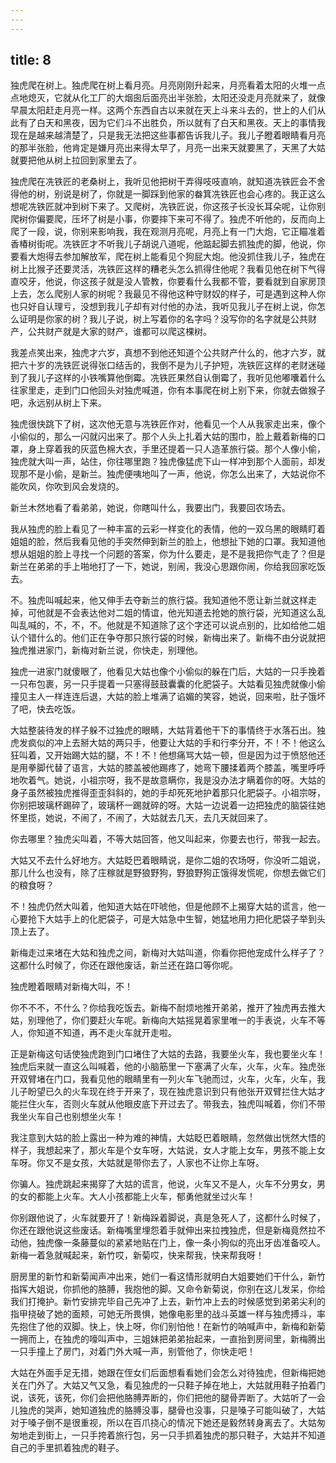 ```yaml
---
---
---
```

title: 8
---




独虎爬在树上。独虎爬在树上看月亮。月亮刚刚升起来，月亮看着太阳的火堆一点点地熄灭，它就从化工厂的大烟囱后面亮出半张脸，太阳还没走月亮就来了，就像早晨太阳赶走月亮一样。这两个东西自古以来就在天上斗来斗去的，世上的人们从此有了白天和黑夜，因为它们斗不出胜负，所以就有了白天和黑夜。天上的事情我现在是越来越清楚了，只是我无法把这些事都告诉我儿子。我儿子瞪着眼睛看月亮的那半张脸，他肯定是嫌月亮出来得太早了，月亮一出来天就要黑了，天黑了大姑就要把他从树上拉回到家里去了。

独虎爬在冼铁匠的老桑树上，我听见他把树干弄得吱吱直响，就知道冼铁匠会不舍得他的树，别说是树了，你就是一脚踩到他家的畚箕冼铁匠也会心疼的。我正这么想呢冼铁匠就冲到树下来了。又爬树，冼铁匠说，你这孩子长没长耳朵呢，让你别爬树你偏要爬，压坏了树是小事，你要摔下来可不得了。独虎不听他的，反而向上爬了一段，说，你别来影响我，我在观测月亮呢，月亮上有一门大炮，它正瞄准着香椿树街呢。冼铁匠才不听我儿子胡说八道呢，他踮起脚去抓独虎的脚，他说，你要看大炮得去参加解放军，爬在树上能看见个狗屁大炮。他没抓住我儿子，独虎在树上比猴子还要灵活，冼铁匠这样的糟老头怎么抓得住他呢？我看见他在树下气得直咬牙，他说，你这孩子就是没人管教，你要看什么我都不管，要看就到自家房顶上去，怎么爬别人家的树呢？我最见不得他这种守财奴的样子，可是遇到这种人你也只好自认理亏，没想到我儿子却有对付他的办法，我听见我儿子在树上说，你怎么证明是你家的树？我儿子说，树上写着你的名字吗？没写你的名字就是公共财产，公共财产就是大家的财产，谁都可以爬这棵树。

我差点笑出来，独虎才六岁，真想不到他还知道个公共财产什么的，他才六岁，就把六十岁的冼铁匠说得张口结舌的，我倒不是为儿子护短，冼铁匠这样的老财迷碰到了我儿子这样的小铁嘴算他倒霉。冼铁匠果然自认倒霉了，我听见他嘟囔着什么往家里走，走到门口他回头对独虎喊道，你有本事爬在树上别下来，你就去做猴子吧，永远别从树上下来。

独虎很快跳下了树，这次他无意与冼铁匠作对，他看见一个人从我家走出来，像个小偷似的，那么一闪就闪出来了。那个人头上扎着大姑的围巾，脸上戴着新梅的口罩，身上穿着我的灰蓝色棉大衣，手里还提着一只人造革旅行袋。那个人像小偷，独虎就大叫一声，站住，你往哪里跑？独虎像猛虎下山一样冲到那个人面前，却发现那不是小偷，是新兰。独虎便咦地叫了一声，他说，你怎么出来了，大姑说你不能吹风，你吹到风会发烧的。

新兰木然地看了看弟弟，她说，你瞎叫什么，我要出门，我要回农场去。

我从独虎的脸上看见了一种丰富的云彩一样变化的表情，他的一双乌黑的眼睛盯着姐姐的脸，然后我看见他的手突然伸到新兰的脸上，他想扯下她的口罩。我知道他想从姐姐的脸上寻找一个问题的答案，你为什么要走，是不是我把你气走了？但是新兰在弟弟的手上啪地打了一下，她说，别闹，我没心思跟你闹，你给我回家吃饭去。

不。独虎叫喊起来，他又伸手去夺新兰的旅行袋。我知道他不愿让新兰就这样走掉，可他就是不会表达他对二姐的情谊，他光知道去抢她的旅行袋，光知道这么乱叫乱喊的，不，不，不。他就是不知道除了这个字还可以说点别的，比如给他二姐认个错什么的。他们正在争夺那只旅行袋的时候，新梅出来了。新梅不由分说就把独虎推进家门，新梅对新兰说，你快走，别理他。

独虎一进家门就傻眼了，他看见大姑也像个小偷似的躲在门后，大姑的一只手挽着一只布包裹，另一只手提着一只塞得鼓鼓囊囊的化肥袋子。大姑看见独虎就像小偷撞见主人一样连连后退，大姑的脸上堆满了谄媚的笑容，她说，回来啦，肚子饿坏了吧，快去吃饭。

大姑整装待发的样子躲不过独虎的眼睛，大姑背着他干下的事情终于水落石出。独虎发疯似的冲上去掰大姑的两只手，他要让大姑的手和行李分开，不！不！他这么狂叫着，又开始踢大姑的腿，不！不！他想痛骂大姑一顿，但是因为过于愤怒他还是用拳脚代替了语言，大姑的膝盖被他踢疼了，她弯下腰揉着两个膝盖，嘴里呼呼地吹着气。她说，小祖宗呀，我不是故意瞒你，我是没办法才瞒着你的呀。大姑的身子虽然被独虎推得歪歪斜斜的，她的手却死死地护着那只化肥袋子。小祖宗呀，你别把玻璃杯踢碎了，玻璃杯一踢就碎的呀。大姑一边说着一边把独虎的脑袋往她怀里揽，她说，不闹了，不闹了，大姑就去几天，去几天就回来了。

你去哪里？独虎尖叫着，不等大姑回答，他又叫起来，你要去也行，带我一起去。

大姑又不去什么好地方。大姑眨巴着眼睛说，是你二姐的农场呀，你没听二姐说，那儿什么也没有，除了庄稼就是野狼野狗，野狼野狗正饿得发慌呢，你想去做它们的粮食呀？

不！独虎仍然大叫着，他知道大姑在吓唬他，但是他顾不上揭穿大姑的谎言，他一心要抢下大姑手上的化肥袋子，可是大姑急中生智，她猛地用力把化肥袋子举到头顶上去了。

新梅走过来堵在大姑和独虎之间，新梅对大姑叫道，你看你把他宠成什么样子了？这都什么时候了，你还在跟他废话，新兰还在路口等你呢。

独虎瞪着眼睛对新梅大叫，不！

你不不不，不什么？你给我吃饭去。新梅不耐烦地推开弟弟，推开了独虎再去推大姑，别理他了，你们要赶火车呢。新梅向大姑摇晃着家里唯一的手表说，火车不等人，你知道不知道，再不走火车就开走啦。

正是新梅这句话使独虎跑到门口堵住了大姑的去路，我要坐火车，我也要坐火车！独虎后来就一直这么叫喊着，他的小脑筋里一下塞满了火车，火车，火车。独虎张开双臂堵在门口，我看见他的眼睛里有一列火车飞驰而过，火车，火车，火车，我儿子盼望已久的火车现在终于开来了，现在独虎意识到只有他张开双臂拦住大姑才能拦住火车，否则火车就从他眼皮底下开过去了。带我去，独虎叫喊着，你们不带我坐火车自己也别想坐火车！

我注意到大姑的脸上露出一种为难的神情，大姑眨巴着眼睛，忽然做出恍然大悟的样子，我想起来了，那火车是个女车呀，大姑说，女人才能上女车，男孩不能上女车呀。你又不是女孩，大姑就是带你去了，人家也不让你上车呀。

你骗人。独虎跳起来揭穿了大姑的谎言，他说，火车又不是人，火车不分男女，男的女的都能上火车。大人小孩都能上火车，郁勇他就坐过火车！

你别跟他说了，火车就要开了！新梅跺着脚说，真是急死人了，这都什么时候了，你还在跟他说这些废话。新梅嘴里埋怨着手就伸出来拉拽独虎，但是新梅竟然拉不动他，独虎像一条藤蔓似的紧紧地贴在门上，像一条小狗似的亮出牙齿准备咬人。新梅一着急就喊起来，新竹哎，新菊哎，快来帮我，快来帮我呀！

厨房里的新竹和新菊闻声冲出来，她们一看这情形就明白大姐要她们干什么，新竹指挥大姐说，你抓他的胳膊，我抱他的脚。又命令新菊说，你别在这儿发呆，你给我们打掩护。新竹安排完毕自己先冲了上去，新竹冲上去的时候感觉到弟弟尖利的指甲挠破了她的面颊，可她无所畏惧，她像电影里的战斗英雄一样与独虎搏斗，率先抱住了他的双脚。快上，快上呀，你们别怕他！在新竹的呐喊声中，新梅和新菊一拥而上，在独虎的嚎叫声中，三姐妹把弟弟抬起来，一直抬到房间里，新梅腾出一只手撞上了房门，对着门外大喊一声，别管他了，你快走吧！

大姑在外面手足无措，她跟在侄女们后面想看看她们会怎么对待独虎，但新梅把她关在门外了。大姑又气又急，看见独虎的一只鞋子掉在地上，大姑就用鞋子拍着门说，该死，该死，你们会把他胳膊弄断的，你们把他的腿骨弄断了。大姑听了一会儿独虎的哭声，她知道独虎的胳膊没事，腿骨也没事，只是嗓子可能叫破了，大姑对于嗓子倒不是很重视，所以在百爪挠心的情况下她还是毅然转身离去了。大姑匆匆地走到街上，一只手挎着旅行包，另一只手抓着独虎的那只鞋子，大姑并不知道自己的手里抓着独虎的鞋子。
